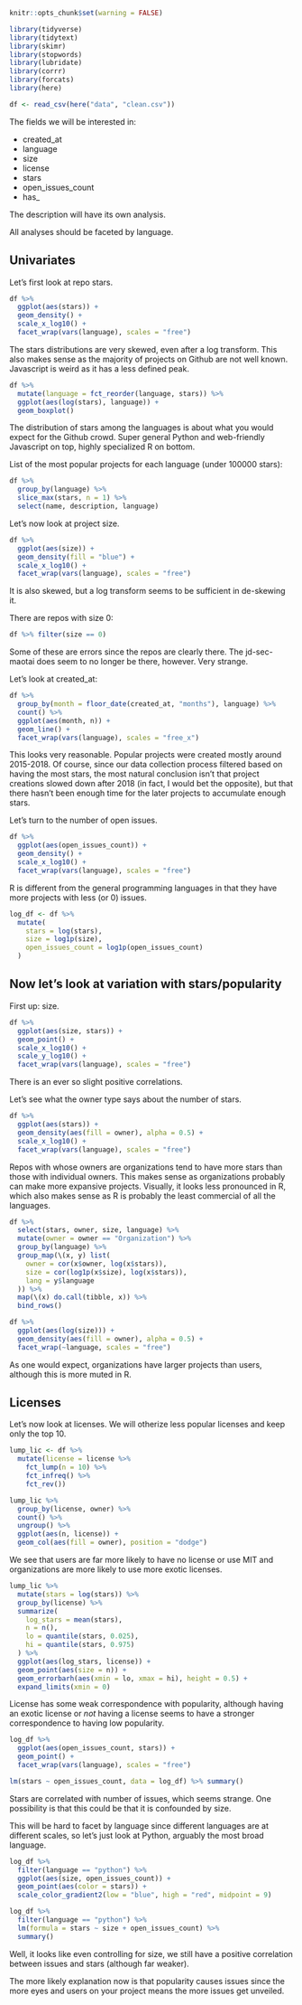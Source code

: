 ```r
knitr::opts_chunk$set(warning = FALSE)
```

```r
library(tidyverse)
library(tidytext)
library(skimr)
library(stopwords)
library(lubridate)
library(corrr)
library(forcats)
library(here)
```

```r
df <- read_csv(here("data", "clean.csv"))
```

The fields we will be interested in:

* created_at
* language
* size
* license
* stars
* open_issues_count
* has_

The description will have its own analysis.

All analyses should be faceted by language.

## Univariates

Let's first look at repo stars.

```r
df %>%
  ggplot(aes(stars)) +
  geom_density() +
  scale_x_log10() +
  facet_wrap(vars(language), scales = "free")
```

The stars distributions are very skewed, even after a log transform.  This also makes sense as the majority of projects on Github are not well known.  Javascript is weird as it has a less defined peak.

```r
df %>%
  mutate(language = fct_reorder(language, stars)) %>%
  ggplot(aes(log(stars), language)) +
  geom_boxplot()
```

The distribution of stars among the languages is about what you would expect for the Github crowd.  Super general Python and web-friendly Javascript on top, highly specialized R on bottom.

List of the most popular projects for each language (under 100000 stars):

```r
df %>%
  group_by(language) %>%
  slice_max(stars, n = 1) %>%
  select(name, description, language)
```

Let's now look at project size.

```r
df %>%
  ggplot(aes(size)) +
  geom_density(fill = "blue") +
  scale_x_log10() +
  facet_wrap(vars(language), scales = "free")
```

It is also skewed, but a log transform seems to be sufficient in de-skewing it.

There are repos with size 0:

```r
df %>% filter(size == 0)
```

Some of these are errors since the repos are clearly there.  The jd-sec-maotai does seem to no longer be there, however.  Very strange. 

Let's look at created_at:

```r
df %>%
  group_by(month = floor_date(created_at, "months"), language) %>%
  count() %>%
  ggplot(aes(month, n)) +
  geom_line() +
  facet_wrap(vars(language), scales = "free_x")
```

This looks very reasonable.  Popular projects were created mostly around 2015-2018.  Of course, since our data collection process filtered based on having the most stars, the most natural conclusion isn't that project creations slowed down after 2018 (in fact, I would bet the opposite), but that there hasn't been enough time for the later projects to accumulate enough stars.

Let's turn to the number of open issues.

```r
df %>%
  ggplot(aes(open_issues_count)) +
  geom_density() +
  scale_x_log10() +
  facet_wrap(vars(language), scales = "free")
```

R is different from the general programming languages in that they have more projects with less (or 0) issues.

```r
log_df <- df %>%
  mutate(
    stars = log(stars),
    size = log1p(size),
    open_issues_count = log1p(open_issues_count)
  )
```


## Now let's look at variation with stars/popularity

First up: size.

```r
df %>%
  ggplot(aes(size, stars)) +
  geom_point() +
  scale_x_log10() +
  scale_y_log10() +
  facet_wrap(vars(language), scales = "free")
```

There is an ever so slight positive correlations.

Let's see what the owner type says about the number of stars.

```r
df %>%
  ggplot(aes(stars)) +
  geom_density(aes(fill = owner), alpha = 0.5) +
  scale_x_log10() +
  facet_wrap(vars(language), scales = "free")
```

Repos with whose owners are organizations tend to have more stars than those with individual owners.  This makes sense as organizations probably can make more expansive projects.  Visually, it looks less pronounced in R, which also makes sense as R is probably the least commercial of all the languages.

```r
df %>%
  select(stars, owner, size, language) %>%
  mutate(owner = owner == "Organization") %>%
  group_by(language) %>%
  group_map(\(x, y) list(
    owner = cor(x$owner, log(x$stars)),
    size = cor(log1p(x$size), log(x$stars)),
    lang = y$language
  )) %>%
  map(\(x) do.call(tibble, x)) %>%
  bind_rows()
```

```r
df %>%
  ggplot(aes(log(size))) +
  geom_density(aes(fill = owner), alpha = 0.5) +
  facet_wrap(~language, scales = "free")
```

As one would expect, organizations have larger projects than users, although this is more muted in R.

## Licenses

Let's now look at licenses.  We will otherize less popular licenses and keep only the top 10.

```r
lump_lic <- df %>%
  mutate(license = license %>%
    fct_lump(n = 10) %>%
    fct_infreq() %>%
    fct_rev())

lump_lic %>%
  group_by(license, owner) %>%
  count() %>%
  ungroup() %>%
  ggplot(aes(n, license)) +
  geom_col(aes(fill = owner), position = "dodge")
```

We see that users are far more likely to have no license or use MIT and organizations are more likely to use more exotic licenses.

```r
lump_lic %>%
  mutate(stars = log(stars)) %>%
  group_by(license) %>%
  summarize(
    log_stars = mean(stars),
    n = n(),
    lo = quantile(stars, 0.025),
    hi = quantile(stars, 0.975)
  ) %>%
  ggplot(aes(log_stars, license)) +
  geom_point(aes(size = n)) +
  geom_errorbarh(aes(xmin = lo, xmax = hi), height = 0.5) +
  expand_limits(xmin = 0)
```

License has some weak correspondence with popularity, although having an exotic license or *not* having a license seems to have a stronger correspondence to having low popularity.

```r
log_df %>%
  ggplot(aes(open_issues_count, stars)) +
  geom_point() +
  facet_wrap(vars(language), scales = "free")

lm(stars ~ open_issues_count, data = log_df) %>% summary()
```

Stars are correlated with number of issues, which seems strange.  One possibility is that this could be that it is confounded by size.

This will be hard to facet by language since different languages are at different scales, so let's just look at Python, arguably the most broad language.

```r
log_df %>%
  filter(language == "python") %>%
  ggplot(aes(size, open_issues_count)) +
  geom_point(aes(color = stars)) +
  scale_color_gradient2(low = "blue", high = "red", midpoint = 9)

log_df %>%
  filter(language == "python") %>%
  lm(formula = stars ~ size + open_issues_count) %>%
  summary()
```

Well, it looks like even controlling for size, we still have a positive correlation between issues and stars (although far weaker).

The more likely explanation now is that popularity causes issues since the more eyes and users on your project means the more issues get unveiled.
